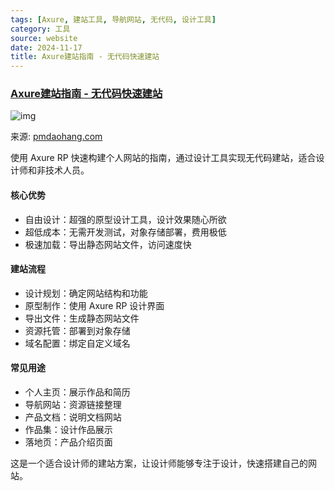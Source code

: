 ```yaml
---
tags: [Axure, 建站工具, 导航网站, 无代码, 设计工具]
category: 工具
source: website
date: 2024-11-17
title: Axure建站指南 - 无代码快速建站
---
```


### [Axure建站指南 - 无代码快速建站](https://pmdaohang.com/)

![img](https://img.mengpeng.tech/i/2024/12/07/6753f79e55807.webp)

来源: [pmdaohang.com](https://pmdaohang.com/)

使用 Axure RP 快速构建个人网站的指南，通过设计工具实现无代码建站，适合设计师和非技术人员。

#### 核心优势

-   自由设计：超强的原型设计工具，设计效果随心所欲
-   超低成本：无需开发测试，对象存储部署，费用极低
-   极速加载：导出静态网站文件，访问速度快

#### 建站流程

-   设计规划：确定网站结构和功能
-   原型制作：使用 Axure RP 设计界面
-   导出文件：生成静态网站文件
-   资源托管：部署到对象存储
-   域名配置：绑定自定义域名

#### 常见用途

-   个人主页：展示作品和简历
-   导航网站：资源链接整理
-   产品文档：说明文档网站
-   作品集：设计作品展示
-   落地页：产品介绍页面

这是一个适合设计师的建站方案，让设计师能够专注于设计，快速搭建自己的网站。 